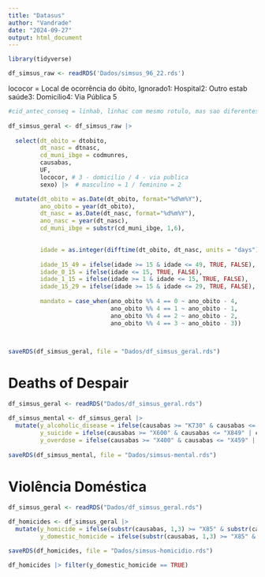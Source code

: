 ```yaml
---
title: "Datasus"
author: "Vandrade"
date: "2024-09-27"
output: html_document
---
```


```r
library(tidyverse)
```

```r
df_simsus_raw <- readRDS('Dados/simsus_96_22.rds')

```

lococor = Local de ocorrência do óbito, Ignorado1: Hospital2: Outro estab saúde3: Domicílio4: Via Pública 5

```r
#cid_antec_conseq = linhab, linhac com mesmo rotulo, mas sao diferentes)
      
df_simsus_geral <- df_simsus_raw |>
  
  select(dt_obito = dtobito,
         dt_nasc = dtnasc,
         cd_muni_ibge = codmunres,
         causabas,
         UF,
         lococor, # 3 - domicilio / 4 - via publica
         sexo) |>  # masculino = 1 / feminino = 2

  mutate(dt_obito = as.Date(dt_obito, format="%d%m%Y"),
         ano_obito = year(dt_obito),
         dt_nasc = as.Date(dt_nasc, format="%d%m%Y"),
         ano_nasc = year(dt_nasc),
         cd_muni_ibge = substr(cd_muni_ibge, 1,6),

         
         idade = as.integer(difftime(dt_obito, dt_nasc, units = "days") / 365.25),
         
         idade_15_49 = ifelse(idade >= 15 & idade <= 49, TRUE, FALSE),
         idade_0_15 = ifelse(idade <= 15, TRUE, FALSE),
         idade_1_15 = ifelse(idade >= 1 & idade <= 15, TRUE, FALSE),
         idade_15_29 = ifelse(idade >= 15 & idade <= 29, TRUE, FALSE),
         
         mandato = case_when(ano_obito %% 4 == 0 ~ ano_obito - 4,
                             ano_obito %% 4 == 1 ~ ano_obito - 1,
                             ano_obito %% 4 == 2 ~ ano_obito - 2,
                             ano_obito %% 4 == 3 ~ ano_obito - 3))



saveRDS(df_simsus_geral, file = "Dados/df_simsus_geral.rds")

```

# Deaths of Despair
```r
df_simsus_geral <- readRDS("Dados/df_simsus_geral.rds")

df_simsus_mental <- df_simsus_geral |> 
  mutate(y_alcoholic_disease = ifelse(causabas >= "K730" & causabas <= "K749" | causabas >= "K700" & causabas <= "K709", TRUE, FALSE),
         y_suicide = ifelse(causabas >= "X600" & causabas <= "X849" | causabas >= "Y870" & causabas <= "Y879", TRUE, FALSE),
         y_overdose = ifelse(causabas >= "X400" & causabas <= "X459" | causabas >= "Y100" & causabas <= "Y159" | causabas >= "Y450" & causabas <= "Y459" | causabas >= "Y470" & causabas <= "Y479" | causabas >="Y490" & causabas <= "Y499", TRUE, FALSE)) 
  
saveRDS(df_simsus_mental, file = "Dados/simsus-mental.rds")

```

# Violência Doméstica


```r
df_simsus_geral <- readRDS("Dados/df_simsus_geral.rds")

df_homicides <- df_simsus_geral |> 
  mutate(y_homicide = ifelse(substr(causabas, 1,3) >= "X85" & substr(causabas, 1,3) <= "Y09", TRUE, FALSE),
         y_domestic_homicide = ifelse(substr(causabas, 1,3) >= "X85" & substr(causabas, 1,3) <= "Y09" & lococor == "4" , TRUE, FALSE))

saveRDS(df_homicides, file = "Dados/simsus-homicidio.rds")

```

```r

df_homicides |> filter(y_domestic_homicide == TRUE) 


```


